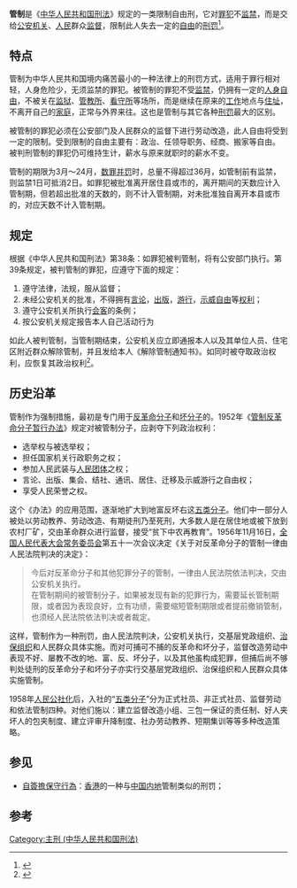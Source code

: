 {{About|中国大陆的一种刑事处罚||管治|和|管制 (消歧义)}}
'''管制'''是《[[中华人民共和国刑法|中华人民共和国刑法]]》规定的一类限制自由刑，它对[[罪犯|罪犯]]不[[监禁|监禁]]，而是交给[[公安机关|公安机关]]、[[人民|人民]]群众[[监督|监督]]，限制此人失去一定的[[自由|自由]]的[[刑罚|刑罚]]<ref>{{cite journal|author=任辉|title=管制刑检讨|journal=《四川大学》|year=2007年|url=http://cdmd.cnki.com.cn/Article/CDMD-10610-2008014480.htm|accessdate=2014-12-14}}</ref>。

==特点==
管制为中华人民共和国境内痛苦最小的一种法律上的刑罚方式，适用于罪行相对轻，人身危险少，无须监禁的罪犯。被管制的罪犯不受[[监禁|监禁]]，仍拥有一定的[[人身自由|人身自由]]，不被关在[[监狱|监狱]]、[[管教所|管教所]]、[[看守所|看守所]]等场所，而是继续在原来的[[工作|工作]]地点与[[住址|住址]]，不离开自己的[[家庭|家庭]]，正常与外界来往。这也是管制与其它各种[[刑罚|刑罚]]最大的区别。

被管制的罪犯必须在公安部门及人民群众的监督下进行劳动改造，此人自由将受到一定的限制。受到限制的自由主要有：政治、任领导职务、经商、搬家等自由。
被判刑管制的罪犯仍可维持生计，薪水与原来就职时的薪水不变。

管制的期限为3月～24月，[[数罪并罚|数罪并罚]]时，总量不得超过36月，如管制前有监禁，则监禁1日可抵消2日。如罪犯被批准离开居住县或市的，离开期间的天数应计入管制期，但若超出批准的天数的，则不计入管制期，对未批准独自离开本县或市的，对应天数不计入管制期。

== 规定 ==
根据《中华人民共和国刑法》第38条：如罪犯被判管制，将有公安部门执行。第39条规定，被判管制的罪犯，应遵守下面的规定：
#遵守法律，法规，服从监督；
#未经公安机关的批准，不得拥有[[言论自由|言论]]，[[出版自由|出版]]，[[游行自由|游行]]，[[示威自由|示威自由]]等[[政治权利|权利]]；
#遵守公安机关所执行[[宾客|会客]]的条例；
#按公安机关规定报告本人自己活动行为

如此人被判管制，当管制期结束，公安机关应立即通报本人以及其单位人员、住宅区附近群众解除管制，并且发给本人《解除管制通知书》。如同时被夺取政治权利，应恢复其政治权利<ref>{{cite journal|author=孟庆华|title=管制刑的若干适用问题探讨|journal=《江西科技师范学院学报》|year=2009年|issue=04期|url=http://www.cnki.com.cn/Article/CJFDTotal-NZJS200904007.htm|accessdate=2014-12-14}}</ref>。

==历史沿革==
管制作为强制措施，最初是专门用于[[反革命分子|反革命分子]]和[[坏分子|坏分子]]的。1952年《[[管制反革命分子暂行办法|管制反革命分子暂行办法]]》规定对被管制分子，应剥夺下列政治权利：
* 选举权与被选举权；
* 担任国家机关行政职务之权；
* 参加人民武装与[[人民团体|人民团体]]之权；
* 言论、出版、集会、结社、通讯、居住、迁移及示威游行之自由权；
* 享受人民荣誉之权。
这个《办法》的应用范围，逐渐地扩大到地富反坏右这[[五类分子|五类分子]]。他们中一部分人被处以劳动教养、劳动改造、有期徒刑乃至死刑，大多数人是在居住地或被下放到农村厂矿，交由革命群众进行监督，接受“贫下中农再教育”。1956年11月16日，[[全国人民代表大会常务委员会|全国人民代表大会常务委员会]]第五十一次会议决定《关于对反革命分子的管制一律由人民法院判决的决定》：
<blockquote>
今后对反革命分子和其他犯罪分子的管制，一律由人民法院依法判决，交由公安机关执行。<br />

在管制期间的被管制分子，如果被发现有新的犯罪行为，需要延长管制期限，或者因为表现良好，立有功绩，需要缩短管制期限或者提前撤销管制，也须经人民法院依法判决或者裁定。
</blockquote>
这样，管制作为一种刑罚，由人民法院判决，公安机关执行，交基层党政组织、[[治保|治保组织]]和人民群众具体实施。而对可捕可不捕的反革命和坏分子，监督改造劳动中表现不好、屡教不改的地、富、反、坏分子，以及其他虽构成犯罪，但捕后尚不够判处徒刑的反革命分子和坏分子亦实行交基层党政组织、治保组织和人民群众具体实施管制。

1958年[[人民公社|人民公社化]]后，入社的“[[五类分子|五类分子]]”分为正式社员、非正式社员、监督劳动和依法管制四种。对他们施以：建立监督改造小组、三包一保证的责任制、好人夹坏人的包夹制度、建立评审升降制度、社办劳动教养、短期集训等等多种改造策略。

==参见==
*[[自簽擔保守行為|自簽擔保守行為]]：[[香港|香港]]的一种与[[中国内地|中国内地]]管制类似的刑罚；

==参考==
{{reflist}}
{{中华人民共和国刑罚}}
[[Category:主刑_(中华人民共和国刑法)|Category:主刑 (中华人民共和国刑法)]]